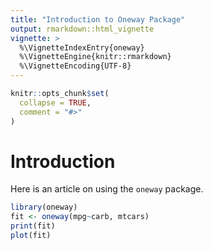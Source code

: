 ```yaml
---
title: "Introduction to Oneway Package"
output: rmarkdown::html_vignette
vignette: >
  %\VignetteIndexEntry{oneway}
  %\VignetteEngine{knitr::rmarkdown}
  %\VignetteEncoding{UTF-8}
---
```


```r
knitr::opts_chunk$set(
  collapse = TRUE,
  comment = "#>"
)
```

# Introduction

Here is an article on using the `oneway` package.

```r
library(oneway)
fit <- oneway(mpg~carb, mtcars)
print(fit)
plot(fit)
```

